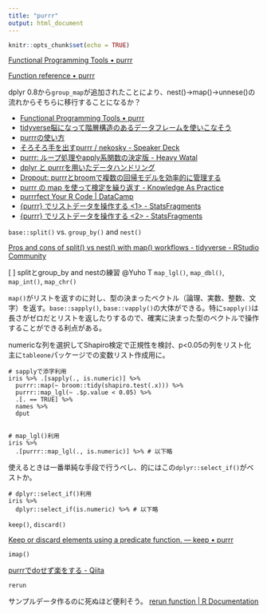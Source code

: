 ```yaml
---
title: "purrr"
output: html_document
---
```


```r
knitr::opts_chunk$set(echo = TRUE)
```

[Functional Programming Tools • purrr](https://purrr.tidyverse.org/)

[Function reference • purrr](https://purrr.tidyverse.org/reference/index.html)

dplyr 0.8から`group_map`が追加されたことにより、nest()->map()->unnese()の流れからそちらに移行することになるか？


- [Functional Programming Tools • purrr](https://purrr.tidyverse.org/)
- [tidyverse脳になって階層構造のあるデータフレームを使いこなそう](https://suryu.me/post/r_advent_calendar_day3/)
- [purrrの使い方](http://delta0726.web.fc2.com/packages/data/00_purrr.html)
- [そろそろ手を出すpurrr / nekosky - Speaker Deck](https://speakerdeck.com/s_uryu/nekosky)
- [purrr: ループ処理やapply系関数の決定版 - Heavy Watal](https://heavywatal.github.io/rstats/purrr.html)
- [dplyr と purrrを用いたデータハンドリング](https://www.slideshare.net/SomatoriKeita/dplyr-purrr-103718147)
- [Dropout: purrrとbroomで複数の回帰モデルを効率的に管理する](https://morishita0619.github.io/blog/posts/2019-01-01-test/)
- [purrr の map を使って検定を繰り返す - Knowledge As Practice](https://hikaru1122.hatenadiary.jp/entry/2018/09/18/210507)
- [purrrfect Your R Code | DataCamp](https://www.datacamp.com/courses/foundations-of-functional-programming-with-purrr)
- [{purrr} でリストデータを操作する <1> - StatsFragments](http://sinhrks.hatenablog.com/entry/2015/11/26/220956)
- [{purrr} でリストデータを操作する <2> - StatsFragments](http://sinhrks.hatenablog.com/entry/2015/11/28/213859)



`base::split()` vs. `group_by()` and `nest()`

[Pros and cons of split() vs nest() with map() workflows - tidyverse - RStudio Community](https://community.rstudio.com/t/pros-and-cons-of-split-vs-nest-with-map-workflows/6492)

[ ] splitとgroup_by and nestの練習 @Yuho T 
`map_lgl()`, `map_dbl()`, `map_int()`, `map_chr()`

`map()`がリストを返すのに対し、型の決まったベクトル（論理、実数、整数、文字）を返す。`base::sapply()`,  `base::vapply()`の大体ができる。特に`sapply()`は長さがゼロだとリストを返したりするので、確実に決まった型のベクトルで操作することができる利点がある。

numericな列を選択してShapiro検定で正規性を検討、p<0.05の列をリスト化
主に`tableone`パッケージでの変数リスト作成用に。

    # sapplyで添字利用
    iris %>% .[sapply(., is.numeric)] %>%
      purrr::map(~ broom::tidy(shapiro.test(.x))) %>% 
      purrr::map_lgl(~ .$p.value < 0.05) %>%
      .[. == TRUE] %>%
      names %>%
      dput


    # map_lgl()利用
    iris %>% 
      .[purrr::map_lgl(., is.numeric)] %>% # 以下略

使えるときは一番単純な手段で行うべし、的にはこの`dplyr::select_if()`がベストか。

    # dplyr::select_if()利用
    iris %>% 
      dplyr::select_if(is.numeric) %>% # 以下略



`keep()`, `discard()`

[Keep or discard elements using a predicate function. — keep • purrr](https://purrr.tidyverse.org/reference/keep.html)



`imap()`

[purrrでdoせず楽をする - Qiita](https://qiita.com/yutannihilation/items/356be6e104b6c3a93a87)



`rerun`

サンプルデータ作るのに死ぬほど便利そう。
[rerun function | R Documentation](https://www.rdocumentation.org/packages/purrr/versions/0.2.5/topics/rerun)
